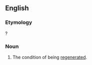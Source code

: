==English==

===Etymology===
{{suffix|en|regenerate|cy}}?

===Noun===
{{en-noun|~}}

# The condition of being [[regenerate]]d.